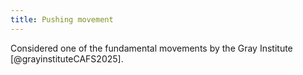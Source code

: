 ```yaml
---
title: Pushing movement
---
```



Considered one of the fundamental movements by the Gray Institute [@grayinstituteCAFS2025].